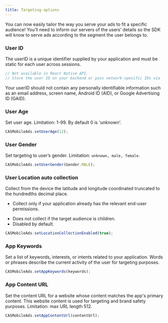 ```yaml
---
title: Targeting options
---
```


You can now easily tailor the way you serve your ads to fit a specific audience!
You’ll need to inform our servers of the users’ details so the SDK will know to serve ads according
to the segment the user belongs to.

### User ID
The userID is a unique identifier supplied by your application and must be static for each user across sessions.

```ts
// Not available in React Native API.
// Store the user ID on your backend or pass network-specific IDs via `mediationExtras` at initialize().
````

<Warning>  
Your userID should not contain any personally identifiable information such as  an email address, screen name, Android ID (AID), or Google Advertising ID (GAID).
</Warning>

### User Age
Set user age. Limitation: 1-99. By default 0 is 'unknown'.

```ts
CASMobileAds.setUserAge(12);
```

### User Gender

Set targeting to user’s gender. Limitation: `unknown, male, female`.

```ts
CASMobileAds.setUserGender(Gender.MALE);
```

### User Location auto collection
Collect from the device the latitude and longitude coordinated truncated to the hundredths decimal place.

* Collect only if your application already has the relevant end-user permissions.
- Does not collect if the target audience is children.
- Disabled by default.

```ts
CASMobileAds.setLocationCollectionEnabled(true);
```

### App Keywords
Set a list of keywords, interests, or intents related to your application. Words or phrases describe
the current activity of the user for targeting purposes.

```ts
CASMobileAds.setAppKeywords(keywords);
```

### App Content URL

Set the content URL for a website whose content matches the app's primary content. This website content is used for targeting and brand safety purposes. Limitation: max URL length 512.

```ts
CASMobileAds.setAppContentUrl(contentUrl);
```

